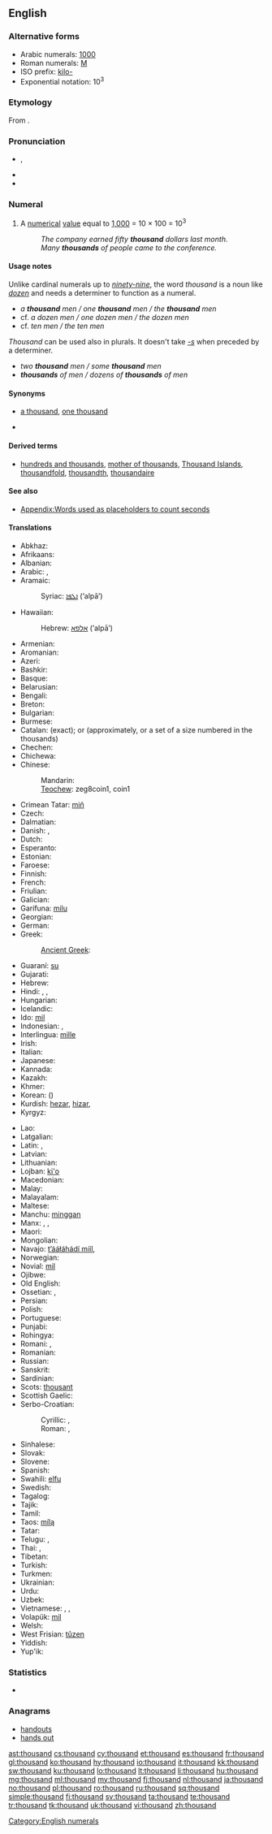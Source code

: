 ==English==

===Alternative forms===
* Arabic numerals: [[1000]] {{qualifier|see for numerical forms in other scripts}}
* Roman numerals: [[M]]
* ISO prefix: [[kilo-]]
* Exponential notation: 10<sup>3</sup>
<!-- Please add other numerical forms to the page for 1000 instead of here. -->

===Etymology===
From {{etyl|ang|en}} {{term|þusend|þūsend|lang=ang}}.

===Pronunciation===
* {{a|UK|US}} {{IPA|/ˈθaʊ.znd/}}, {{X-SAMPA|/"TaU.znd/}}
* {{audio|en-us-thousand.ogg|Audio (US)}}
* {{hyphenation|thou|sand}}

===Numeral===
{{en-noun}}

# {{cardinal|lang=en}} A [[numerical]] [[value]] equal to [[1000|1,000]] = 10 &times; 100 = 10<sup>3</sup>
#: ''The company earned fifty '''thousand''' dollars last month.''
#: ''Many '''thousands''' of people came to the conference.''

====Usage notes====
Unlike cardinal numerals up to ''[[ninety-nine]]'', the word ''thousand'' is a noun like ''[[dozen]]'' and needs a determiner to function as a numeral.
* ''a '''thousand''' men / one '''thousand''' men / the '''thousand''' men''
* cf. ''a dozen men / one dozen men / the dozen men''
* cf. ''ten men / the ten men''
''Thousand'' can be used also in plurals. It doesn't take ''[[-s]]'' when preceded by a determiner.
* ''two '''thousand''' men / some '''thousand''' men''
* '''''thousands''' of men / dozens of '''thousands''' of men''

====Synonyms====
* {{sense|numerical}} [[a thousand]], [[one thousand]]
* {{symbolic|1000}}

====Derived terms====
* [[hundreds and thousands]], [[mother of thousands]], [[Thousand Islands]], [[thousandfold]], [[thousandth]], [[thousandaire]]

====See also====
* [[Appendix:Words used as placeholders to count seconds]]

====Translations====
{{trans-top|cardinal number 1000}}
* Abkhaz: {{t|ab|зықы|tr=zyk̢y|sc=Cyrl}}
* Afrikaans: {{t|af|duisend}}
* Albanian: {{t|sq|mijë|xs=Albanian}}
* Arabic: {{t-|ar|الف|alt=أَلْف|tr=ʾalf}},  {{t|ar|١٠٠٠}}
* Aramaic:
*: Syriac: [[ܐܠܦܐ]] (’alpā’) {{m}}
* Hawaiian: {{tø|haw|kaukani}}
*: Hebrew: [[אלפא]] (’alpā’) {{m}}
* Armenian: {{t+|hy|հազար|tr=hazar}}
* Aromanian: {{tø|rup|njilje}}
* Azeri: {{t+|az|min|xs=Azeri}}
* Bashkir: {{tø|ba|мең|tr=meñ|sc=Cyrl}}
* Basque: {{t|eu|mila}}
* Belarusian: {{t-|be|тысяча|f|tr=týsjača|xs=Belarusian}}
* Bengali: {{t-|bn|হাজার|tr=hajar|sc=Beng|xs=Bengali}}
* Breton: {{t+|br|mil|xs=Breton}}
* Bulgarian: {{t|bg|хиляда|f|tr=hiljada}}
* Burmese: {{t|my|တထောင်|tr=tăhtaung|sc=Mymr}}
* Catalan: {{t+|ca|mil}} (exact); {{t-|ca|miler}} or {{t-|ca|milenar}} (approximately, or a set of a size numbered in the thousands)
* Chechen: {{tø|ce|эзар|tr=ezar}}
* Chichewa: {{tø|ny|chikwi chimodzi}}
* Chinese:
*: Mandarin: {{t-|cmn|千|tr=qiān|sc=Hani}}
*: [[Teochew]]: zeg8coin1, coin1
* Crimean Tatar: [[miñ#Crimean Tatar|miñ]]
* Czech: {{t+|cs|tisíc|m}}
* Dalmatian: {{t|dlm|mel}}
* Danish: {{t-|da|tusinde}}, {{t+|da|tusind}}
* Dutch: {{t+|nl|duizend|f}}
* Esperanto: {{t-|eo|mil|xs=Esperanto}}
* Estonian: {{t+|et|tuhat}}
* Faroese: {{t-|fo|túsund|xs=Faroese}}
* Finnish: {{t+|fi|tuhat}}
* French: {{t+|fr|mille|m}}
* Friulian: {{t|fur|mil}}
* Galician: {{t+|gl|mil|xs=Galician}}
* Garífuna: [[milu]]
* Georgian: {{t+|ka|ათასი|tr=at’asi|sc=Geor|xs=Georgian}}
* German: {{t+|de|tausend|n}}
* Greek: {{t|el|χίλια|n|tr=chília}}
*: [[Ancient Greek]]: {{tø|grc|χίλιοι|tr=khilioi|sc=polytonic|xs=Ancient Greek}}
* Guaraní: [[su]]
* Gujarati: {{t|gu|હજાર|tr=hajāra|sc=Gujr|xs=Gujarati}}
* Hebrew: {{t+|he|אלף|tr=élef}}
* Hindi: {{t+|hi|हज़ार|m|tr=hazār|xs=Hindi}}, {{t-|hi|सहस्र|tr=sahasra|xs=Hindi}}, {{t|hi|१०००|xs=Hindi}}
* Hungarian: {{t+|hu|ezer}}
* Icelandic: {{t+|is|þúsund|n}}
* Ido: [[mil]]
* Indonesian: {{t-|id|ribu|xs=Indonesian}}, {{t|id|seribu}}
* Interlingua: [[mille]]
* Irish: {{t+|ga|míle|xs=Irish}}
* Italian: {{t+|it|mille|m}}
* Japanese: {{t+|ja|千|tr=せん, sen}}
* Kannada: {{t|kn|ಸಾವಿರ|tr=sāvir|sc=Knda}}
* Kazakh: {{t|kk|мың|tr=mıñ|sc=Cyrl}}
* Khmer: {{t|km|មួយពាន់|tr=muoy ponn|sc=Khmr|xs=Khmer}}
* Korean: {{t+|ko|천|tr=cheon|sc=Hang}} ({{t+|ko|千|sc=Hani}})
* Kurdish: [[hezar]], [[hizar]], {{ku-Arab|[[هه‌زار]]}}
* Kyrgyz: {{t|ky|миң|tr=miñ|sc=Cyrl}}
{{trans-mid}}
* Lao: {{t|lo|ພັນ|tr=pʰán|sc=Laoo}}
* Latgalian: {{tø|ltg|tyukstūša}}
* Latin: {{t+|la|mille|alt=mīlle}}, {{t+|la|milia|alt=mīlia}}
* Latvian: {{t|lv|tūkstotis}}
* Lithuanian: {{t+|lt|tūkstantis|m|xs=Lithuanian}}
* Lojban: [[ki'o]]
* Macedonian: {{t|mk|илјада|f|tr=íljada}}
* Malay: {{t-|ms|ribu|xs=Malay}}
* Malayalam: {{t|ml|ആയിരം|tr=aayiram|sc=Mlym|xs=Malayalam}}
* Maltese: {{t-|mt|elf|xs=Maltese}}
* Manchu: [[minggan]]
* Manx: {{t|gv|jeih keead}}, {{t|gv|milley}}, {{t|gv|thousane}}
* Maori: {{t-|mi|mano|xs=Maori}}
* Mongolian: {{t|mn|мянга|tr=mjanga|sc=Cyrl|xs=Mongolian}}
* Navajo: [[tʼááłáhádí mííl]], {{tø|nv|mííl}}
* Norwegian: {{t+|no|tusen}}
* Novial: [[mil]]
* Ojibwe: {{tø|oj|ingodosagoons}}
* Old English: {{t-|ang|þusend|alt=þūsend|xs=Old English}}
* Ossetian: {{tø|os|мин|tr=min|sc=Cyrl}}, {{tø|os|æрзæ|tr=ærzæ|sc=Cyrl}}
* Persian: {{t+|fa|هزار|alt=هِزار|tr=hezâr|xs=Persian}}
* Polish: {{t+|pl|tysiąc|m}}
* Portuguese: {{t+|pt|mil}}
* Punjabi: {{t|pa|ਹਜ਼ਾਰ|tr=hazār|sc=Guru|xs=Punjabi}}
* Rohingya: {{tø|rhg|ázar}}
* Romani: {{tø|rom|bari}}, {{tø|rom|бари}}
* Romanian: {{t+|ro|mie|f}}
* Russian: {{t+|ru|тысяча|f|tr=týsjača}}
* Sanskrit: {{t-|sa|सहस्र|tr=sahasra|xs=Sanskrit}}
* Sardinian: {{t|sc|mila}}
* Scots: [[thousant]]
* Scottish Gaelic: {{t-|gd|mìle|xs=Scottish Gaelic}}
* Serbo-Croatian:
*: Cyrillic: {{t|sh|тисућа|f|sc=Cyrl|xs=Serbo-Croatian}},  {{t|sh|хиљада|f|sc=Cyrl|xs=Serbo-Croatian}}
*: Roman: {{t|sh|tisuća|f|xs=Serbo-Croatian}},  {{t|sh|hiljada|f|xs=Serbo-Croatian}}
* Sinhalese: {{t|si|දහස|tr=dhahasa|sc=Sinh|xs=Sinhalese}}
* Slovak: {{t-|sk|tisíc|m}}
* Slovene: {{t+|sl|tisoč|m}}
* Spanish: {{t+|es|mil|m}}
* Swahili: [[elfu]]
* Swedish: {{t+|sv|tusen}}
* Tagalog: {{t-|tl|libo|xs=Tagalog}}
* Tajik: {{t|tg|ҳазор|tr=hazor|sc=Cyrl}}
* Tamil: {{t+|ta|ஆயிரம்|tr=āyiram|xs=Tamil}}
* Taos: [[mílą]]
* Tatar: {{t+|tt|мең|tr=meñ|sc=Cyrl|xs=Tatar}}
* Telugu: {{t|te|వెయ్యి|tr=veyyi}},  {{t|te|వేయి|tr=vēyi}}
* Thai: {{t-|th|พัน|tr=pan}},  {{t|th|๑๐๐๐}}
* Tibetan: {{t|bo|སྟོང|tr=stong|sc=Tibt}}
* Turkish: {{t+|tr|bin}}
* Turkmen: {{t|tk|müň}}
* Ukrainian: {{t|uk|тисяча|f|tr=týsjača|xs=Ukrainian}}
* Urdu: {{t-|ur|ہزار|m|tr=hazār|xs=Urdu}}
* Uzbek: {{t|uz|ming}}
* Vietnamese: {{t|vi|một nghìn|xs=Vietnamese}},  {{t+|vi|ngàn|xs=Vietnamese}},  {{t|vi|nghìn|xs=Vietnamese}}
* Volapük: [[mil]]
* Welsh: {{t+|cy|mil|xs=Welsh}}
* West Frisian: [[tûzen]]
* Yiddish: {{t|yi|טויזנט|m|tr=toyznt|xs=Yiddish}}
* Yup'ik: {{tø|ems|tiisiqaq}}
{{trans-bottom}}

===Statistics===
* {{rank|king|nature|answered|363|thousand|looking|John|hour}}

===Anagrams===
* [[handouts#English|handouts]]
* [[hands out#English|hands out]]

[[Category:English numerals]]

[[ast:thousand]]
[[cs:thousand]]
[[cy:thousand]]
[[et:thousand]]
[[es:thousand]]
[[fr:thousand]]
[[gl:thousand]]
[[ko:thousand]]
[[hy:thousand]]
[[io:thousand]]
[[it:thousand]]
[[kk:thousand]]
[[sw:thousand]]
[[ku:thousand]]
[[lo:thousand]]
[[lt:thousand]]
[[li:thousand]]
[[hu:thousand]]
[[mg:thousand]]
[[ml:thousand]]
[[my:thousand]]
[[fj:thousand]]
[[nl:thousand]]
[[ja:thousand]]
[[no:thousand]]
[[pl:thousand]]
[[ro:thousand]]
[[ru:thousand]]
[[sq:thousand]]
[[simple:thousand]]
[[fi:thousand]]
[[sv:thousand]]
[[ta:thousand]]
[[te:thousand]]
[[tr:thousand]]
[[tk:thousand]]
[[uk:thousand]]
[[vi:thousand]]
[[zh:thousand]]